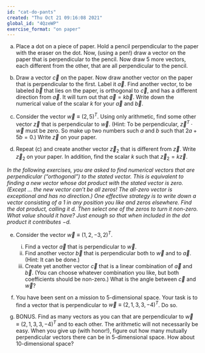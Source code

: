 ```yaml
---
id: "cat-do-pants"
created: "Thu Oct 21 09:16:08 2021"
global_id: "4QzeWP"
exercise_format: "on paper"
---
```


a. Place a dot on a piece of paper. Hold a pencil perpendicular to the paper  with the eraser on the dot. Now, (using  a pen!) draw a vector on the paper  that is  perpendicular  to  the pencil. Now draw 5 more vectors, each different from the other,  that are all  perpendicular to  the pencil.

b. Draw a vector $\vec{c}$ on the  paper.  Now draw  another vector on the paper that is perpendicular to the first. Label it $\vec{a}$. Find another vector, to be labeled $\vec{b}$ that lies on the paper, is orthogonal  to $\vec{c}$,  and has a different direction from $\vec{a}$. It will turn  out that $\vec{a} = k \vec{b}$.  Write down  the numerical value of the scalar $k$ for your $\vec{a}$ and $\vec{b}$.

c. Consider the vector $\vec{w} \equiv (2, 5)^T$. Using only arithmetic, find  some other vector $\vec{z}$ that is perpendicular  to  $\vec{w}$. (Hint: To be perpendicular, $\vec{z}^T \cdot \vec{w}$ must be zero. So make up  two numbers such  $a$ and $b$ such that $2 a + 5 b  = 0$.) Write $\vec{z}$ on  your paper.

d. Repeat (c) and create another vector  $\vec{z}_2$ that is different from $\vec{z}$. Write  $\vec{z}_2$ on your  paper.  In addition, find the scalar $k$ such  that $\vec{z}_2 = k \vec{z}$.

*In  the following  exercises,  you  are asked to find  numerical vectors that are perpendicular ("orthogonal") to the stated vector. This  is equivalent to  finding a new vector whose dot product with the stated vector is  zero. (Except ... the new vector can't be all zeros! The all-zero vector is exceptional and has no direction.) One effective strategy is to write down  a vector consisting of a 1 in any position you like  and zeros elsewhere. Find the dot  product, calling it $d$.  Then  select one of the zeros to turn it non-zero. What  value should it have?  Just enough so that when included in the dot  product it contributes $-d$.*

e. Consider the vector $\vec{w} \equiv (1,  2,  -3, 2)^T$. 
    i.  Find a vector $\vec{a}$ that is perpendicular to $\vec{w}$. 
    ii. Find another vector $\vec{b}$ that is perpendicular both  to $\vec{w}$ and to $\vec{a}$. (Hint: It can be done.)
    iii. Create  yet another vector $\vec{c}$ that is a linear combination of $\vec{a}$ and $\vec{b}$.  (You can  choose whatever combination  you  like, but both  coefficients should  be non-zero.) What is the angle between $\vec{c}$ and $\vec{w}$?
    
f. You have been sent on  a mission to 5-dimensional space. Your task is to find  a vector that is perpendicular to  $\vec{w} \equiv (2,1,3,3,-4)^T$. Do so.  

g. BONUS. Find as many vectors as you  can that are  perpendicular  to $\vec{w} \equiv (2,1,3,3,-4)^T$ and to each other. The  arithmetic will not  necessarily be easy. When you  give up (with honor!), figure  out  how  many mutually  perpendicular vectors there  can be in  5-dimensional space. How about 10-dimensional space?

